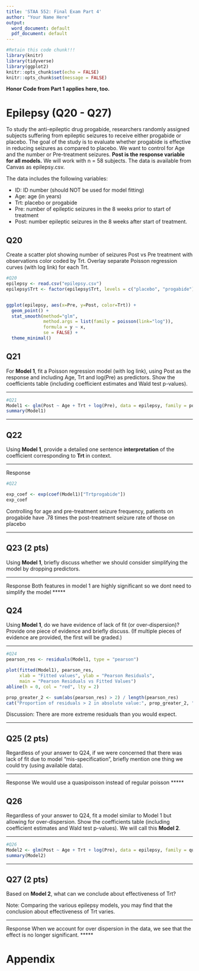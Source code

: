 ```yaml
---
title: 'STAA 552: Final Exam Part 4'
author: "Your Name Here"
output:
  word_document: default
  pdf_document: default
---
```


```r
#Retain this code chunk!!!
library(knitr)
library(tidyverse)
library(ggplot2)
knitr::opts_chunk$set(echo = FALSE)
knitr::opts_chunk$set(message = FALSE)
```

**Honor Code from Part 1 applies here, too.**

# Epilepsy (Q20 - Q27)

To study the anti-epileptic drug progabide, researchers randomly assigned subjects suffering from epileptic seizures to receive either progabide or placebo.  The goal of the study is to evaluate whether progabide is effective in reducing seizures as compared to placebo.  We want to control for Age and the number or Pre-treatment seizures.  **Post is the response variable for all models.** We will work with n = 58 subjects.  The data is available from Canvas as epilepsy.csv.  

The data includes the following variables:

- ID: ID number (should NOT be used for model fitting)
- Age: age (in years)
- Trt: placebo or progabide
- Pre: number of epileptic seizures in the 8 weeks prior to start of treatment
- Post:  number epileptic seizures in the 8 weeks after start of treatment.  

## Q20 

Create a scatter plot showing number of seizures Post vs Pre treatment with observations color coded by Trt. Overlay separate Poisson regression curves (with log link) for each Trt.

```r
#Q20
epilepsy <- read.csv("epilepsy.csv")
epilepsy$Trt <- factor(epilepsy$Trt, levels = c("placebo", "progabide"))


ggplot(epilepsy, aes(x=Pre, y=Post, color=Trt)) +
  geom_point() +
  stat_smooth(method="glm",
              method.args = list(family = poisson(link="log")),
              formula = y ~ x,
              se = FALSE) +
  theme_minimal()
```


## Q21

For **Model 1**, fit a Poisson regression model (with log link), using Post as the response and including Age, Trt and log(Pre) as predictors.   Show the coefficients table (including coefficient estimates and Wald test p-values).   

*****
```r
#Q21
Model1 <- glm(Post ~ Age + Trt + log(Pre), data = epilepsy, family = poisson)
summary(Model1)
```

*****

## Q22

Using **Model 1**, provide a detailed one sentence **interpretation** of the coefficient corresponding to **Trt** in context. 

*****
Response

```r
#Q22

exp_coef <- exp(coef(Model1)["Trtprogabide"])
exp_coef
```
Controlling for age and pre-treatment seizure frequency, patients on progabide have .78 times the post-treatment seizure rate of those on placebo

*****

## Q23 (2 pts)

Using **Model 1**, briefly discuss whether we should consider simplifying the model by dropping predictors.

*****
Response
Both features in model 1 are highly significant so we dont need to simplify the model
*****

## Q24 

Using **Model 1**, do we have evidence of lack of fit (or over-dispersion)?  Provide one piece of evidence and briefly discuss. (If multiple pieces of evidence are provided, the first will be graded.)

*****

```r
#Q24
pearson_res <- residuals(Model1, type = "pearson")

plot(fitted(Model1), pearson_res,
     xlab = "Fitted values", ylab = "Pearson Residuals",
     main = "Pearson Residuals vs Fitted Values")
abline(h = 0, col = "red", lty = 2)

prop_greater_2 <- sum(abs(pearson_res) > 2) / length(pearson_res)
cat("Proportion of residuals > 2 in absolute value:", prop_greater_2, "\n")
```

Discussion:
There are more extreme residuals than you would expect.

*****

## Q25 (2 pts)

Regardless of your answer to Q24, if we were concerned that there was lack of fit due to model "mis-specification", briefly mention one thing we could try (using available data).  

*****
Response
We would use a quasipoisson instead of regular poisson
*****

## Q26

Regardless of your answer to Q24, fit a model similar to Model 1 but allowing for over-dispersion.  Show the coefficients table (including coefficient estimates and Wald test p-values). We will call this **Model 2**.

*****
```r
#Q26
Model2 <- glm(Post ~ Age + Trt + log(Pre), data = epilepsy, family = quasipoisson)
summary(Model2)
```

*****

## Q27 (2 pts)

Based on **Model 2**, what can we conclude about effectiveness of Trt?

Note: Comparing the various epilepsy models, you may find that the conclusion about effectiveness of Trt varies. 

*****
Response
When we account for over dispersion in the data, we see that the effect is no longer significant. 
*****

# Appendix
```r
```
